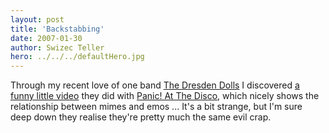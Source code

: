 ```yaml
---
layout: post
title: 'Backstabbing'
date: 2007-01-30
author: Swizec Teller
hero: ../../../defaultHero.jpg
---
```

Through my recent love of one band [The Dresden Dolls](http://www.dresdendolls.com/) I discovered [a funny little video](http://youtube.com/watch?v=vY2WLMf0F_c) they did with [Panic! At The Disco](http://www.panicatthedisco.com/), which nicely shows the relationship between mimes and emos ... It's a bit strange, but I'm sure deep down they realise they're pretty much the same evil crap.
